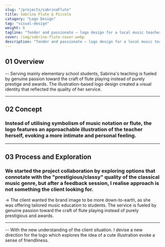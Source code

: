 ```yaml
---
slug: "/projects/sabrinaFlute"
title: Sabrina Flute & Piccolo
catagory: "Logo Design"
tag: "visual-design"
weight: 6
tagline: "Tender and passionate — logo design for a local music teacher who specialised in Flute and Piccolo"
cover: /img/sabrina-flute-cover.webp
description: "Tender and passionate — logo design for a local music teacher who specialised in Flute and Piccolo"
---
```


## 01 Overview

-- Serving mainly elementary school students, Sabrina's teaching is fueled by genuine passion toward the craft of flute playing instead of purely prestige and awards. The illustration-based logo design created a visual identity that reflected the quality of her service.

<ProjectInfo>
  <ProjectInfoItem fieldName="My Role" value="Logo Design, Visual Design" />
  <ProjectInfoItem fieldName="Duration" value="2 weeks" />
  <ProjectInfoItem fieldName="Tools" value="Illustrator" />
</ProjectInfo>

---

## 02 Concept

### Instead of utilising symbolism of music notation or flute, the logo features an approachable illustration of the teacher herself, evoking a more intimate and personal feeling.

<FullImage src="/img/sabrina-flute/logo-display.webp" alt="Logo display" />

<FullImage
  src="/img/sabrina-flute/logo-breakdown.webp"
  alt="Logo Breakdown"
  noPadding
/>

---

## 03 Process and Exploration

### We started the project collaboration by exploring options that connotate with the "prestigious/classy" quality of the classical music genre, but after a feedback session, I realise approach is not something the client looking for.

<FullImage
  src="/img/sabrina-flute/logo-attempt-ideation.webp"
  alt="Logo Ideation Attempt"
/>

<FullImage
  src="/img/sabrina-flute/logo-refine.webp"
  alt="Logo Ideation Attempt"
/>

<FullImage
  src="/img/sabrina-flute/logo-attempt-refine.webp"
  alt="Logo Refine Attempt"
/>

-> The client wanted the brand image to be more down-to-earth, as she was offering tailored music education to students. The service is fueled by genuine passion toward the craft of flute playing instead of purely prestigious and awards.

---

-- With the new understanding of the client situation. I devise a new direction for the logo which explores the idea of a cute illustration evoke a sense of friendliness.

<FullImage
  src="/img/sabrina-flute/logo-new.webp"
  alt="New direction"
  noPadding
/>
